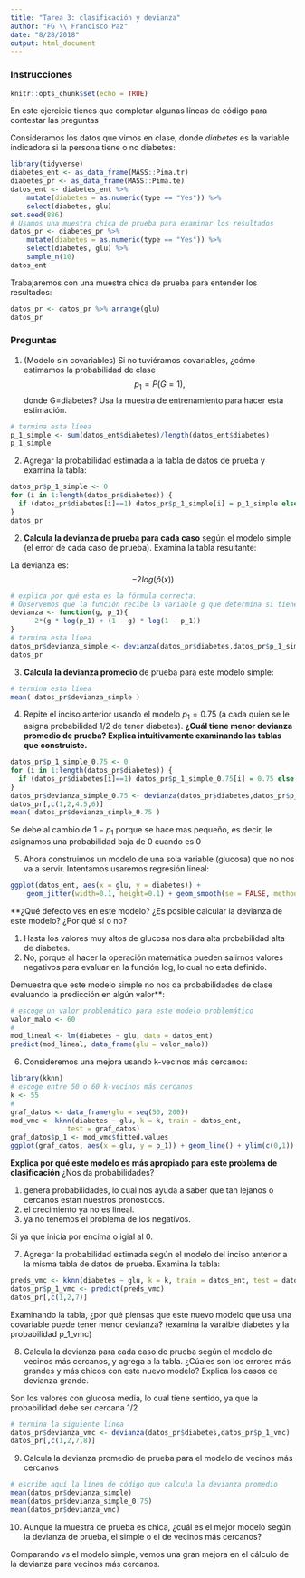 ```yaml
---
title: "Tarea 3: clasificación y devianza"
author: "FG \\ Francisco Paz"
date: "8/28/2018"
output: html_document
---
```



### Instrucciones
```r
knitr::opts_chunk$set(echo = TRUE)
```

En este ejercicio tienes que completar algunas líneas de código para 
contestar las preguntas

Consideramos los datos que vimos en clase, donde *diabetes* es la variable
indicadora si la persona tiene o no diabetes:

```r
library(tidyverse)
diabetes_ent <- as_data_frame(MASS::Pima.tr)
diabetes_pr <- as_data_frame(MASS::Pima.te)
datos_ent <- diabetes_ent %>% 
    mutate(diabetes = as.numeric(type == "Yes")) %>%
    select(diabetes, glu) 
set.seed(886)
# Usamos una muestra chica de prueba para examinar los resultados
datos_pr <- diabetes_pr %>% 
    mutate(diabetes = as.numeric(type == "Yes")) %>%
    select(diabetes, glu) %>%
    sample_n(10)
datos_ent
```

Trabajaremos con una muestra chica de prueba para entender los resultados:

```r
datos_pr <- datos_pr %>% arrange(glu)
datos_pr
```


### Preguntas

1. (Modelo sin covariables) Si no tuviéramos covariables, ¿cómo estimamos la probabilidad de clase 
$$p_1 = P(G = 1),$$
donde G=diabetes? Usa la muestra de entrenamiento para hacer esta estimación.

```r
# termina esta línea
p_1_simple <- sum(datos_ent$diabetes)/length(datos_ent$diabetes)
p_1_simple
```

2. Agregar la probabilidad estimada a la tabla de datos de prueba y examina la tabla:

```r
datos_pr$p_1_simple <- 0
for (i in 1:length(datos_pr$diabetes)) {
  if (datos_pr$diabetes[i]==1) datos_pr$p_1_simple[i] = p_1_simple else datos_pr$p_1_simple[i] = 1-p_1_simple
}
datos_pr
```


2. **Calcula la devianza de prueba para cada caso** según el modelo
simple (el error de cada caso de prueba). Examina la tabla resultante:

La devianza es: 
$$- 2 log (\hat{p}(x)) $$

```r
# explica por qué esta es la fórmula correcta:
# Observemos que la función recibe la variable g que determina si tiene o no diabetes, seguido de la probabiliad asignada. Como g solo puede ser 0 o 1 notamos que solo uno de los terminos de la suma sobrevivira; para el caso en que es 0 nos quedamos con la probabilidad asociada a que no tenga diabetes; si por el contrario g = 1 nos quedamos con la probabiliad de que si tenga.
devianza <- function(g, p_1){
     -2*(g * log(p_1) + (1 - g) * log(1 - p_1))
}
# termina esta línea
datos_pr$devianza_simple <- devianza(datos_pr$diabetes,datos_pr$p_1_simple)
datos_pr
```

3. **Calcula la devianza promedio** de prueba para este modelo simple:

```r
# termina esta línea
mean( datos_pr$devianza_simple )
```


4. Repite el inciso anterior usando el modelo $p_1=0.75$ (a cada quien se le asigna
probabilidad 1/2 de tener diabetes). **¿Cuál tiene menor devianza promedio de prueba?
Explica intuitivamente examinando las tablas que construiste.**

```r
datos_pr$p_1_simple_0.75 <- 0
for (i in 1:length(datos_pr$diabetes)) {
  if (datos_pr$diabetes[i]==1) datos_pr$p_1_simple_0.75[i] = 0.75 else datos_pr$p_1_simple_0.75[i] = 0.25 
}
datos_pr$devianza_simple_0.75 <- devianza(datos_pr$diabetes,datos_pr$p_1_simple_0.75)
datos_pr[,c(1,2,4,5,6)]
mean( datos_pr$devianza_simple_0.75 )
```
Se debe al cambio de $1- p_1$  porque se hace mas pequeño, es decir, le asignamos una probabilidad baja de 0 cuando es 0 


5. Ahora construimos un modelo de una sola variable (glucosa) que no nos
va a servir. Intentamos
usaremos regresión lineal:

```r
ggplot(datos_ent, aes(x = glu, y = diabetes)) + 
    geom_jitter(width=0.1, height=0.1) + geom_smooth(se = FALSE, method = "lm")
```

**¿Qué defecto ves en este modelo? ¿Es posible calcular la devianza de este modelo?
¿Por qué sí o no?

1. Hasta los valores muy altos de glucosa nos dara alta probabilidad alta de diabetes.
2. No, porque al hacer la operación matemática pueden salirnos valores negativos para evaluar en la función log, lo cual no esta definido.

Demuestra que este modelo simple no nos da probabilidades de clase evaluando
la predicción en algún valor**:

```r
# escoge un valor problemático para este modelo problemático
valor_malo <- 60
#
mod_lineal <- lm(diabetes ~ glu, data = datos_ent)
predict(mod_lineal, data_frame(glu = valor_malo))
```

6. Consideremos una mejora usando k-vecinos más cercanos:

```r
library(kknn)
# escoge entre 50 o 60 k-vecinos más cercanos
k <- 55 
#
graf_datos <- data_frame(glu = seq(50, 200))
mod_vmc <- kknn(diabetes ~ glu, k = k, train = datos_ent, 
              test = graf_datos)
graf_datos$p_1 <- mod_vmc$fitted.values
ggplot(graf_datos, aes(x = glu, y = p_1)) + geom_line() + ylim(c(0,1))
```

**Explica por qué este modelo es más apropiado para este problema de clasificación**
¿Nos da probabilidades?

1. genera probabilidades, lo cual nos ayuda a saber que tan lejanos o cercanos estan nuestros pronosticos.
2. el crecimiento ya no es lineal.
3. ya no tenemos el problema de los negativos.

Si ya que inicia por encima o igial al 0.

7. Agregar la probabilidad estimada según el modelo del inciso anterior
a la misma tabla de datos de prueba. Examina la tabla:

```r
preds_vmc <- kknn(diabetes ~ glu, k = k, train = datos_ent, test = datos_pr)
datos_pr$p_1_vmc <- predict(preds_vmc)
datos_pr[,c(1,2,7)]
```

Examinando la tabla, ¿por qué piensas que este nuevo modelo que usa una covariable
puede tener menor devianza? (examina la varaible diabetes y la probabilidad p_1_vmc)

8. Calcula la devianza para cada caso de prueba según el modelo de vecinos más cercanos, 
y agrega a la tabla. ¿Cúales son los errores más grandes y más chicos con este nuevo modelo?
Explica los casos de devianza grande.

Son los valores con glucosa media, lo cual tiene sentido, ya que la probabilidad debe ser cercana 1/2

```r
# termina la siguiente línea
datos_pr$devianza_vmc <- devianza(datos_pr$diabetes,datos_pr$p_1_vmc)
datos_pr[,c(1,2,7,8)]
```

9. Calcula la devianza promedio de prueba para el modelo de vecinos más cercanos

```r
# escribe aquí la línea de código que calcula la devianza promedio 
mean(datos_pr$devianza_simple)
mean(datos_pr$devianza_simple_0.75)
mean(datos_pr$devianza_vmc)

```


10. Aunque la muestra de prueba es chica, ¿cuál es el mejor modelo según la devianza
de prueba, el simple o el de vecinos más cercanos? 

Comparando vs el modelo simple, vemos una gran mejora en el cálculo de la devianza para vecinos más cercanos.
